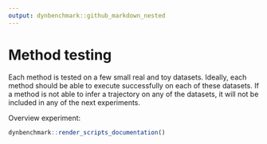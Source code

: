```yaml
---
output: dynbenchmark::github_markdown_nested
---
```


# Method testing

Each method is tested on a few small real and toy datasets. Ideally, each method should be able to execute successfully on each of these datasets.
If a method is not able to infer a trajectory on any of the datasets, it will not be included in any of the next experiments.

Overview experiment:
```r
dynbenchmark::render_scripts_documentation()
```
